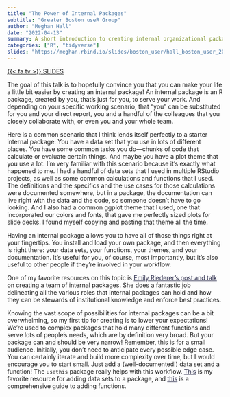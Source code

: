 ```yaml
---
title: "The Power of Internal Packages"
subtitle: "Greater Boston useR Group"
author: "Meghan Hall"
date: "2022-04-13"
summary: A short introduction to creating internal organizational packages.
categories: ["R", "tidyverse"]
slides: "https://meghan.rbind.io/slides/boston_user/hall_boston_user_2022#1"
---
```

[{{< fa tv >}} SLIDES](https://meghan.rbind.io/slides/boston_user/hall_boston_user_2022#1){class="btn btn-secondary" target="_blank"}

The goal of this talk is to hopefully convince you that you can make your life a little bit easier by creating an internal package! An internal package is an R package, created by you, that’s just for you, to serve your work. And depending on your specific working scenario, that "you" can be substituted for you and your direct report, you and a handful of the colleagues that you closely collaborate with, or even you and your whole team. 

Here is a common scenario that I think lends itself perfectly to a starter internal package: You have a data set that you use in lots of different places. You have some common tasks you do—chunks of code that calculate or evaluate certain things. And maybe you have a plot theme that you use a lot. I’m very familiar with this scenario because it’s exactly what happened to me. I had a handful of data sets that I used in multiple RStudio projects, as well as some common calculations and functions that I used. The definitions and the specifics and the use cases for those calculations were documented somewhere, but in a package, the documentation can live right with the data and the code, so someone doesn’t have to go looking. And I also had a common ggplot theme that I used, one that incorporated our colors and fonts, that gave me perfectly sized plots for slide decks. I found myself copying and pasting that theme all the time.

Having an internal package allows you to have all of those things right at your fingertips. You install and load your own package, and then everything is right there: your data sets, your functions, your themes, and your documentation. It’s useful for you, of course, most importantly, but it’s also useful to other people if they’re involved in your workflow.

One of my favorite resources on this topic is [Emily Riederer's post and talk](https://emilyriederer.netlify.app/post/team-of-packages/){style="color:#1F2041;text-decoration: underline"} on creating a team of internal packages. She does a fantastic job delineating all the various roles that internal packages can hold and how they can be stewards of institutional knowledge and enforce best practices.

Knowing the vast scope of possibilities for internal packages can be a bit overwhelming, so my first tip for creating is to lower your expectations! We’re used to complex packages that hold many different functions and serve lots of people’s needs, which are by definition very broad. But your package can and should be very narrow! Remember, this is for a small audience. Initially, you don’t need to anticipate every possible edge case. You can certainly iterate and build more complexity over time, but I would encourage you to start small. Just add a (well-documented!) data set and a function! The `usethis` package really helps with this workflow. [This](https://rstudio4edu.github.io/rstudio4edu-book/data-pkg.html){style="color:#1F2041;text-decoration: underline"} is my favorite resource for adding data sets to a package, and [this](https://r-pkgs.org/r.html){style="color:#1F2041;text-decoration: underline"} is a comprehensive guide to adding functions.